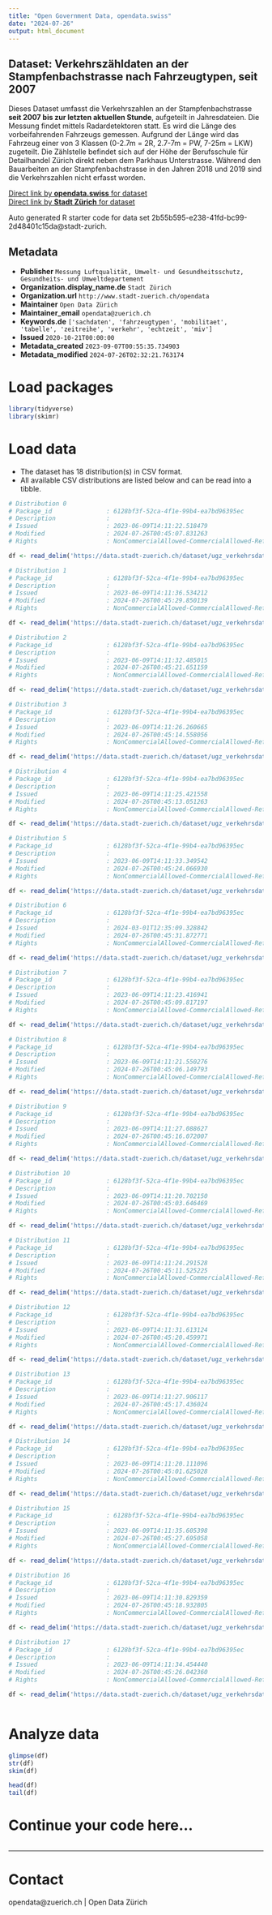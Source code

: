 ```yaml
---
title: "Open Government Data, opendata.swiss"
date: "2024-07-26"
output: html_document
---
```


## Dataset: Verkehrszähldaten an der Stampfenbachstrasse nach Fahrzeugtypen, seit 2007


Dieses Dataset umfasst die Verkehrszahlen an der Stampfenbachstrasse **seit 2007 bis zur letzten aktuellen Stunde**, aufgeteilt in Jahresdateien. Die Messung findet mittels Radardetektoren statt. Es wird die Länge des vorbeifahrenden Fahrzeugs gemessen. Aufgrund der Länge wird das Fahrzeug einer von 3 Klassen (0-2.7m = 2R, 2.7-7m = PW, 7-25m = LKW) zugeteilt. Die Zählstelle befindet sich auf der Höhe der Berufsschule für Detailhandel Zürich direkt neben dem Parkhaus Unterstrasse. 
Während den Bauarbeiten an der Stampfenbachstrasse in den Jahren 2018 und 2019 sind die Verkehrszahlen nicht erfasst worden.


[Direct link by **opendata.swiss** for dataset](https://opendata.swiss/de/dataset/verkehrszahldaten-an-der-stampfenbachstrasse-nach-fahrzeugtypen-seit-2007)<br>
[Direct link by **Stadt Zürich** for dataset](https://data.stadt-zuerich.ch/dataset/ugz_verkehrsdaten_stundenwerte_stampfenbachstrasse)

Auto generated R starter code for data set 2b55b595-e238-41fd-bc99-2d48401c15da@stadt-zurich.

## Metadata

- **Publisher** `Messung Luftqualität, Umwelt- und Gesundheitsschutz, Gesundheits- und Umweltdepartement`
- **Organization.display_name.de** `Stadt Zürich`
- **Organization.url** `http://www.stadt-zuerich.ch/opendata`
- **Maintainer** `Open Data Zürich`
- **Maintainer_email** `opendata@zuerich.ch`
- **Keywords.de** `['sachdaten', 'fahrzeugtypen', 'mobilitaet', 'tabelle', 'zeitreihe', 'verkehr', 'echtzeit', 'miv']`
- **Issued** `2020-10-21T00:00:00`
- **Metadata_created** `2023-09-07T00:55:35.734903`
- **Metadata_modified** `2024-07-26T02:32:21.763174`


# Load packages

```r

library(tidyverse)
library(skimr)

```

# Load data

-   The dataset has 18 distribution(s) in CSV format.
-   All available CSV distributions are listed below and can be read into a tibble.

```r

# Distribution 0
# Package_id               : 6128bf3f-52ca-4f1e-99b4-ea7bd96395ec
# Description              : 
# Issued                   : 2023-06-09T14:11:22.518479
# Modified                 : 2024-07-26T00:45:07.831263
# Rights                   : NonCommercialAllowed-CommercialAllowed-ReferenceNotRequired

df <- read_delim('https://data.stadt-zuerich.ch/dataset/ugz_verkehrsdaten_stundenwerte_stampfenbachstrasse/download/ugz_ogd_traffic_h1_2010.csv')

# Distribution 1
# Package_id               : 6128bf3f-52ca-4f1e-99b4-ea7bd96395ec
# Description              : 
# Issued                   : 2023-06-09T14:11:36.534212
# Modified                 : 2024-07-26T00:45:29.850139
# Rights                   : NonCommercialAllowed-CommercialAllowed-ReferenceNotRequired

df <- read_delim('https://data.stadt-zuerich.ch/dataset/ugz_verkehrsdaten_stundenwerte_stampfenbachstrasse/download/ugz_ogd_traffic_h1_2023.csv')

# Distribution 2
# Package_id               : 6128bf3f-52ca-4f1e-99b4-ea7bd96395ec
# Description              : 
# Issued                   : 2023-06-09T14:11:32.485015
# Modified                 : 2024-07-26T00:45:21.651159
# Rights                   : NonCommercialAllowed-CommercialAllowed-ReferenceNotRequired

df <- read_delim('https://data.stadt-zuerich.ch/dataset/ugz_verkehrsdaten_stundenwerte_stampfenbachstrasse/download/ugz_ogd_traffic_h1_2019.csv')

# Distribution 3
# Package_id               : 6128bf3f-52ca-4f1e-99b4-ea7bd96395ec
# Description              : 
# Issued                   : 2023-06-09T14:11:26.260665
# Modified                 : 2024-07-26T00:45:14.558056
# Rights                   : NonCommercialAllowed-CommercialAllowed-ReferenceNotRequired

df <- read_delim('https://data.stadt-zuerich.ch/dataset/ugz_verkehrsdaten_stundenwerte_stampfenbachstrasse/download/ugz_ogd_traffic_h1_2014.csv')

# Distribution 4
# Package_id               : 6128bf3f-52ca-4f1e-99b4-ea7bd96395ec
# Description              : 
# Issued                   : 2023-06-09T14:11:25.421558
# Modified                 : 2024-07-26T00:45:13.051263
# Rights                   : NonCommercialAllowed-CommercialAllowed-ReferenceNotRequired

df <- read_delim('https://data.stadt-zuerich.ch/dataset/ugz_verkehrsdaten_stundenwerte_stampfenbachstrasse/download/ugz_ogd_traffic_h1_2013.csv')

# Distribution 5
# Package_id               : 6128bf3f-52ca-4f1e-99b4-ea7bd96395ec
# Description              : 
# Issued                   : 2023-06-09T14:11:33.349542
# Modified                 : 2024-07-26T00:45:24.066930
# Rights                   : NonCommercialAllowed-CommercialAllowed-ReferenceNotRequired

df <- read_delim('https://data.stadt-zuerich.ch/dataset/ugz_verkehrsdaten_stundenwerte_stampfenbachstrasse/download/ugz_ogd_traffic_h1_2020.csv')

# Distribution 6
# Package_id               : 6128bf3f-52ca-4f1e-99b4-ea7bd96395ec
# Description              : 
# Issued                   : 2024-03-01T12:35:09.328842
# Modified                 : 2024-07-26T00:45:31.872771
# Rights                   : NonCommercialAllowed-CommercialAllowed-ReferenceNotRequired

df <- read_delim('https://data.stadt-zuerich.ch/dataset/ugz_verkehrsdaten_stundenwerte_stampfenbachstrasse/download/ugz_ogd_traffic_h1_2024.csv')

# Distribution 7
# Package_id               : 6128bf3f-52ca-4f1e-99b4-ea7bd96395ec
# Description              : 
# Issued                   : 2023-06-09T14:11:23.416941
# Modified                 : 2024-07-26T00:45:09.817197
# Rights                   : NonCommercialAllowed-CommercialAllowed-ReferenceNotRequired

df <- read_delim('https://data.stadt-zuerich.ch/dataset/ugz_verkehrsdaten_stundenwerte_stampfenbachstrasse/download/ugz_ogd_traffic_h1_2011.csv')

# Distribution 8
# Package_id               : 6128bf3f-52ca-4f1e-99b4-ea7bd96395ec
# Description              : 
# Issued                   : 2023-06-09T14:11:21.550276
# Modified                 : 2024-07-26T00:45:06.149793
# Rights                   : NonCommercialAllowed-CommercialAllowed-ReferenceNotRequired

df <- read_delim('https://data.stadt-zuerich.ch/dataset/ugz_verkehrsdaten_stundenwerte_stampfenbachstrasse/download/ugz_ogd_traffic_h1_2009.csv')

# Distribution 9
# Package_id               : 6128bf3f-52ca-4f1e-99b4-ea7bd96395ec
# Description              : 
# Issued                   : 2023-06-09T14:11:27.088627
# Modified                 : 2024-07-26T00:45:16.072007
# Rights                   : NonCommercialAllowed-CommercialAllowed-ReferenceNotRequired

df <- read_delim('https://data.stadt-zuerich.ch/dataset/ugz_verkehrsdaten_stundenwerte_stampfenbachstrasse/download/ugz_ogd_traffic_h1_2015.csv')

# Distribution 10
# Package_id               : 6128bf3f-52ca-4f1e-99b4-ea7bd96395ec
# Description              : 
# Issued                   : 2023-06-09T14:11:20.702150
# Modified                 : 2024-07-26T00:45:03.646469
# Rights                   : NonCommercialAllowed-CommercialAllowed-ReferenceNotRequired

df <- read_delim('https://data.stadt-zuerich.ch/dataset/ugz_verkehrsdaten_stundenwerte_stampfenbachstrasse/download/ugz_ogd_traffic_h1_2008.csv')

# Distribution 11
# Package_id               : 6128bf3f-52ca-4f1e-99b4-ea7bd96395ec
# Description              : 
# Issued                   : 2023-06-09T14:11:24.291528
# Modified                 : 2024-07-26T00:45:11.525225
# Rights                   : NonCommercialAllowed-CommercialAllowed-ReferenceNotRequired

df <- read_delim('https://data.stadt-zuerich.ch/dataset/ugz_verkehrsdaten_stundenwerte_stampfenbachstrasse/download/ugz_ogd_traffic_h1_2012.csv')

# Distribution 12
# Package_id               : 6128bf3f-52ca-4f1e-99b4-ea7bd96395ec
# Description              : 
# Issued                   : 2023-06-09T14:11:31.613124
# Modified                 : 2024-07-26T00:45:20.459971
# Rights                   : NonCommercialAllowed-CommercialAllowed-ReferenceNotRequired

df <- read_delim('https://data.stadt-zuerich.ch/dataset/ugz_verkehrsdaten_stundenwerte_stampfenbachstrasse/download/ugz_ogd_traffic_h1_2018.csv')

# Distribution 13
# Package_id               : 6128bf3f-52ca-4f1e-99b4-ea7bd96395ec
# Description              : 
# Issued                   : 2023-06-09T14:11:27.906117
# Modified                 : 2024-07-26T00:45:17.436024
# Rights                   : NonCommercialAllowed-CommercialAllowed-ReferenceNotRequired

df <- read_delim('https://data.stadt-zuerich.ch/dataset/ugz_verkehrsdaten_stundenwerte_stampfenbachstrasse/download/ugz_ogd_traffic_h1_2016.csv')

# Distribution 14
# Package_id               : 6128bf3f-52ca-4f1e-99b4-ea7bd96395ec
# Description              : 
# Issued                   : 2023-06-09T14:11:20.111096
# Modified                 : 2024-07-26T00:45:01.625028
# Rights                   : NonCommercialAllowed-CommercialAllowed-ReferenceNotRequired

df <- read_delim('https://data.stadt-zuerich.ch/dataset/ugz_verkehrsdaten_stundenwerte_stampfenbachstrasse/download/ugz_ogd_traffic_h1_2007.csv')

# Distribution 15
# Package_id               : 6128bf3f-52ca-4f1e-99b4-ea7bd96395ec
# Description              : 
# Issued                   : 2023-06-09T14:11:35.605398
# Modified                 : 2024-07-26T00:45:27.695058
# Rights                   : NonCommercialAllowed-CommercialAllowed-ReferenceNotRequired

df <- read_delim('https://data.stadt-zuerich.ch/dataset/ugz_verkehrsdaten_stundenwerte_stampfenbachstrasse/download/ugz_ogd_traffic_h1_2022.csv')

# Distribution 16
# Package_id               : 6128bf3f-52ca-4f1e-99b4-ea7bd96395ec
# Description              : 
# Issued                   : 2023-06-09T14:11:30.829359
# Modified                 : 2024-07-26T00:45:18.932805
# Rights                   : NonCommercialAllowed-CommercialAllowed-ReferenceNotRequired

df <- read_delim('https://data.stadt-zuerich.ch/dataset/ugz_verkehrsdaten_stundenwerte_stampfenbachstrasse/download/ugz_ogd_traffic_h1_2017.csv')

# Distribution 17
# Package_id               : 6128bf3f-52ca-4f1e-99b4-ea7bd96395ec
# Description              : 
# Issued                   : 2023-06-09T14:11:34.454440
# Modified                 : 2024-07-26T00:45:26.042360
# Rights                   : NonCommercialAllowed-CommercialAllowed-ReferenceNotRequired

df <- read_delim('https://data.stadt-zuerich.ch/dataset/ugz_verkehrsdaten_stundenwerte_stampfenbachstrasse/download/ugz_ogd_traffic_h1_2021.csv')



```

# Analyze data

```r

glimpse(df)
str(df)
skim(df)

head(df)
tail(df)

```

# Continue your code here...

```r

```

------------------------------------------------------------------------

# Contact

opendata@zuerich.ch | Open Data Zürich
